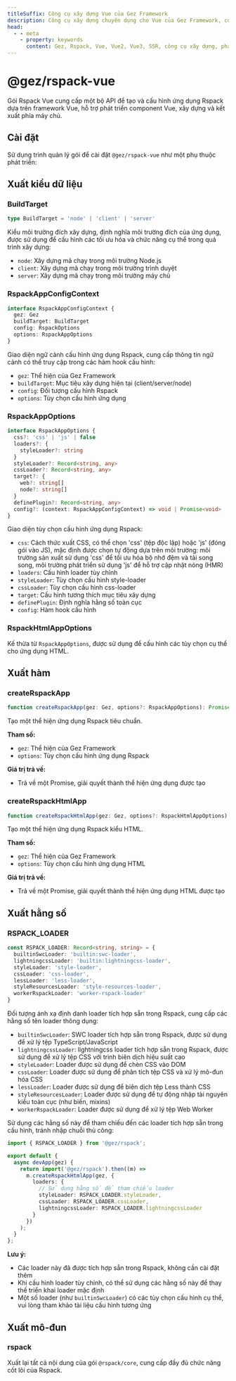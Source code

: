 ```yaml
---
titleSuffix: Công cụ xây dựng Vue của Gez Framework
description: Công cụ xây dựng chuyên dụng cho Vue của Gez Framework, cung cấp hỗ trợ xây dựng ứng dụng Vue 2/3 đầy đủ, bao gồm phát triển component, kết xuất SSR và tối ưu hiệu năng.
head:
  - - meta
    - property: keywords
      content: Gez, Rspack, Vue, Vue2, Vue3, SSR, công cụ xây dựng, phát triển component, kết xuất phía máy chủ, tối ưu hiệu năng
---
```



# @gez/rspack-vue

Gói Rspack Vue cung cấp một bộ API để tạo và cấu hình ứng dụng Rspack dựa trên framework Vue, hỗ trợ phát triển component Vue, xây dựng và kết xuất phía máy chủ.

## Cài đặt

Sử dụng trình quản lý gói để cài đặt `@gez/rspack-vue` như một phụ thuộc phát triển:

<PackageManagerTabs command="install @gez/rspack-vue -D" />

## Xuất kiểu dữ liệu

### BuildTarget

```ts
type BuildTarget = 'node' | 'client' | 'server'
```

Kiểu môi trường đích xây dựng, định nghĩa môi trường đích của ứng dụng, được sử dụng để cấu hình các tối ưu hóa và chức năng cụ thể trong quá trình xây dựng:
- `node`: Xây dựng mã chạy trong môi trường Node.js
- `client`: Xây dựng mã chạy trong môi trường trình duyệt
- `server`: Xây dựng mã chạy trong môi trường máy chủ

### RspackAppConfigContext

```ts
interface RspackAppConfigContext {
  gez: Gez
  buildTarget: BuildTarget
  config: RspackOptions
  options: RspackAppOptions
}
```

Giao diện ngữ cảnh cấu hình ứng dụng Rspack, cung cấp thông tin ngữ cảnh có thể truy cập trong các hàm hook cấu hình:
- `gez`: Thể hiện của Gez Framework
- `buildTarget`: Mục tiêu xây dựng hiện tại (client/server/node)
- `config`: Đối tượng cấu hình Rspack
- `options`: Tùy chọn cấu hình ứng dụng

### RspackAppOptions

```ts
interface RspackAppOptions {
  css?: 'css' | 'js' | false
  loaders?: {
    styleLoader?: string
  }
  styleLoader?: Record<string, any>
  cssLoader?: Record<string, any>
  target?: {
    web?: string[]
    node?: string[]
  }
  definePlugin?: Record<string, any>
  config?: (context: RspackAppConfigContext) => void | Promise<void>
}
```

Giao diện tùy chọn cấu hình ứng dụng Rspack:
- `css`: Cách thức xuất CSS, có thể chọn 'css' (tệp độc lập) hoặc 'js' (đóng gói vào JS), mặc định được chọn tự động dựa trên môi trường: môi trường sản xuất sử dụng 'css' để tối ưu hóa bộ nhớ đệm và tải song song, môi trường phát triển sử dụng 'js' để hỗ trợ cập nhật nóng (HMR)
- `loaders`: Cấu hình loader tùy chỉnh
- `styleLoader`: Tùy chọn cấu hình style-loader
- `cssLoader`: Tùy chọn cấu hình css-loader
- `target`: Cấu hình tương thích mục tiêu xây dựng
- `definePlugin`: Định nghĩa hằng số toàn cục
- `config`: Hàm hook cấu hình

### RspackHtmlAppOptions

Kế thừa từ `RspackAppOptions`, được sử dụng để cấu hình các tùy chọn cụ thể cho ứng dụng HTML.

## Xuất hàm

### createRspackApp

```ts
function createRspackApp(gez: Gez, options?: RspackAppOptions): Promise<App>
```

Tạo một thể hiện ứng dụng Rspack tiêu chuẩn.

**Tham số:**
- `gez`: Thể hiện của Gez Framework
- `options`: Tùy chọn cấu hình ứng dụng Rspack

**Giá trị trả về:**
- Trả về một Promise, giải quyết thành thể hiện ứng dụng được tạo

### createRspackHtmlApp

```ts
function createRspackHtmlApp(gez: Gez, options?: RspackHtmlAppOptions): Promise<App>
```

Tạo một thể hiện ứng dụng Rspack kiểu HTML.

**Tham số:**
- `gez`: Thể hiện của Gez Framework
- `options`: Tùy chọn cấu hình ứng dụng HTML

**Giá trị trả về:**
- Trả về một Promise, giải quyết thành thể hiện ứng dụng HTML được tạo

## Xuất hằng số
### RSPACK_LOADER

```ts
const RSPACK_LOADER: Record<string, string> = {
  builtinSwcLoader: 'builtin:swc-loader',
  lightningcssLoader: 'builtin:lightningcss-loader',
  styleLoader: 'style-loader',
  cssLoader: 'css-loader',
  lessLoader: 'less-loader',
  styleResourcesLoader: 'style-resources-loader',
  workerRspackLoader: 'worker-rspack-loader'
}
```

Đối tượng ánh xạ định danh loader tích hợp sẵn trong Rspack, cung cấp các hằng số tên loader thông dụng:

- `builtinSwcLoader`: SWC loader tích hợp sẵn trong Rspack, được sử dụng để xử lý tệp TypeScript/JavaScript
- `lightningcssLoader`: lightningcss loader tích hợp sẵn trong Rspack, được sử dụng để xử lý tệp CSS với trình biên dịch hiệu suất cao
- `styleLoader`: Loader được sử dụng để chèn CSS vào DOM
- `cssLoader`: Loader được sử dụng để phân tích tệp CSS và xử lý mô-đun hóa CSS
- `lessLoader`: Loader được sử dụng để biên dịch tệp Less thành CSS
- `styleResourcesLoader`: Loader được sử dụng để tự động nhập tài nguyên kiểu toàn cục (như biến, mixins)
- `workerRspackLoader`: Loader được sử dụng để xử lý tệp Web Worker

Sử dụng các hằng số này để tham chiếu đến các loader tích hợp sẵn trong cấu hình, tránh nhập chuỗi thủ công:

```ts title="src/entry.node.ts"
import { RSPACK_LOADER } from '@gez/rspack';

export default {
  async devApp(gez) {
    return import('@gez/rspack').then((m) =>
      m.createRspackHtmlApp(gez, {
        loaders: {
          // Sử dụng hằng số để tham chiếu loader
          styleLoader: RSPACK_LOADER.styleLoader,
          cssLoader: RSPACK_LOADER.cssLoader,
          lightningcssLoader: RSPACK_LOADER.lightningcssLoader
        }
      })
    );
  }
};
```

**Lưu ý:**
- Các loader này đã được tích hợp sẵn trong Rspack, không cần cài đặt thêm
- Khi cấu hình loader tùy chỉnh, có thể sử dụng các hằng số này để thay thế triển khai loader mặc định
- Một số loader (như `builtinSwcLoader`) có các tùy chọn cấu hình cụ thể, vui lòng tham khảo tài liệu cấu hình tương ứng

## Xuất mô-đun

### rspack

Xuất lại tất cả nội dung của gói `@rspack/core`, cung cấp đầy đủ chức năng cốt lõi của Rspack.